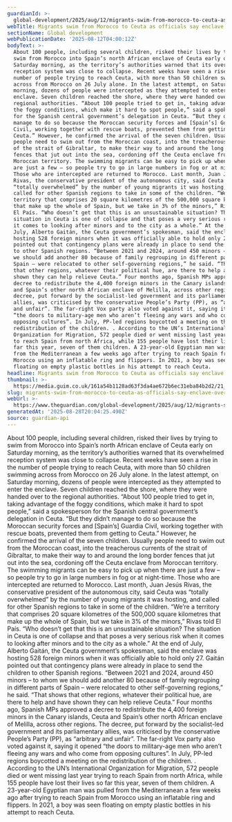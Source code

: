 ```yaml
---
guardianId: >-
  global-development/2025/aug/12/migrants-swim-from-morocco-to-ceuta-as-officials-say-enclave-overwhelmed
webTitle: Migrants swim from Morocco to Ceuta as officials say enclave ‘overwhelmed’
sectionName: Global development
webPublicationDate: '2025-08-12T04:00:12Z'
bodyText: >-
  About 100 people, including several children, risked their lives by trying to
  swim from Morocco into Spain’s north African enclave of Ceuta early on
  Saturday morning, as the territory’s authorities warned that its overwhelmed
  reception system was close to collapse. Recent weeks have seen a rise in the
  number of people trying to reach Ceuta, with more than 50 children swimming
  across from Morocco on 26 July alone. In the latest attempt, on Saturday
  morning, dozens of people were intercepted as they attempted to enter the
  enclave. Seven children reached the shore, where they were handed over to the
  regional authorities. “About 100 people tried to get in, taking advantage of
  the foggy conditions, which make it hard to spot people,” said a spokesperson
  for the Spanish central government’s delegation in Ceuta. “But they didn’t
  manage to do so because the Moroccan security forces and [Spain’s] Guardia
  Civil, working together with rescue boats, prevented them from getting to
  Ceuta.” However, he confirmed the arrival of the seven children. Usually
  people need to swim out from the Moroccan coast, into the treacherous currents
  of the strait of Gibraltar, to make their way to and around the long border
  fences that jut out into the sea, cordoning off the Ceuta enclave from
  Moroccan territory. The swimming migrants can be easy to pick up when there
  are just a few – so people try to go in large numbers in fog or at night-time.
  Those who are intercepted are returned to Morocco. Last month, Juan Jesús
  Rivas, the conservative president of the autonomous city, said Ceuta was
  “totally overwhelmed” by the number of young migrants it was hosting, and
  called for other Spanish regions to take in some of the children. “We’re a
  territory that comprises 20 square kilometres of the 500,000 square kilometres
  that make up the whole of Spain, but we take in 3% of the minors,” Rivas told
  El País. “Who doesn’t get that this is an unsustainable situation? The
  situation in Ceuta is one of collapse and that poses a very serious risk when
  it comes to looking after minors and to the city as a whole.” At the end of
  July, Alberto Gaitán, the Ceuta government’s spokesman, said the enclave was
  hosting 528 foreign minors when it was officially able to hold only 27. Gaitán
  pointed out that contingency plans were already in place to send the children
  to other Spanish regions. “Between 2021 and 2024, around 450 minors – to whom
  we should add another 80 because of family regrouping in different parts of
  Spain – were relocated to other self-governing regions,” he said. “That shows
  that other regions, whatever their political hue, are there to help and have
  shown they can help relieve Ceuta.” Four months ago, Spanish MPs approved a
  decree to redistribute the 4,400 foreign minors in the Canary islands, Ceuta
  and Spain’s other north African enclave of Melilla, across other regions. The
  decree, put forward by the socialist-led government and its parliamentary
  allies, was criticised by the conservative People’s Party (PP), as “arbitrary
  and unfair”. The far-right Vox party also voted against it, saying it opened
  “the doors to military-age men who aren’t fleeing any wars and who come from
  opposing cultures”. In July, PP-led regions boycotted a meeting on the
  redistribution of the children. . According to the UN’s International
  Organization for Migration, 572 people died or went missing last year trying
  to reach Spain from north Africa, while 155 people have lost their lives so
  far this year, seven of them children. A 23-year-old Egyptian man was pulled
  from the Mediterranean a few weeks ago after trying to reach Spain from
  Morocco using an inflatable ring and flippers. In 2021, a boy was seen
  floating on empty plastic bottles in his attempt to reach Ceuta.
headline: Migrants swim from Morocco to Ceuta as officials say enclave ‘overwhelmed’
thumbnail: >-
  https://media.guim.co.uk/161a54b1128ad63f3da4ae672b6ec31eba84b2d2/21_0_4640_3712/500.jpg
slug: migrants-swim-from-morocco-to-ceuta-as-officials-say-enclave-overwhelmed
webUrl: >-
  https://www.theguardian.com/global-development/2025/aug/12/migrants-swim-from-morocco-to-ceuta-as-officials-say-enclave-overwhelmed
generatedAt: '2025-08-28T20:04:25.490Z'
source: guardian-api
---
```

About 100 people, including several children, risked their lives by trying to swim from Morocco into Spain’s north African enclave of Ceuta early on Saturday morning, as the territory’s authorities warned that its overwhelmed reception system was close to collapse. Recent weeks have seen a rise in the number of people trying to reach Ceuta, with more than 50 children swimming across from Morocco on 26 July alone. In the latest attempt, on Saturday morning, dozens of people were intercepted as they attempted to enter the enclave. Seven children reached the shore, where they were handed over to the regional authorities. “About 100 people tried to get in, taking advantage of the foggy conditions, which make it hard to spot people,” said a spokesperson for the Spanish central government’s delegation in Ceuta. “But they didn’t manage to do so because the Moroccan security forces and [Spain’s] Guardia Civil, working together with rescue boats, prevented them from getting to Ceuta.” However, he confirmed the arrival of the seven children. Usually people need to swim out from the Moroccan coast, into the treacherous currents of the strait of Gibraltar, to make their way to and around the long border fences that jut out into the sea, cordoning off the Ceuta enclave from Moroccan territory. The swimming migrants can be easy to pick up when there are just a few – so people try to go in large numbers in fog or at night-time. Those who are intercepted are returned to Morocco. Last month, Juan Jesús Rivas, the conservative president of the autonomous city, said Ceuta was “totally overwhelmed” by the number of young migrants it was hosting, and called for other Spanish regions to take in some of the children. “We’re a territory that comprises 20 square kilometres of the 500,000 square kilometres that make up the whole of Spain, but we take in 3% of the minors,” Rivas told El País. “Who doesn’t get that this is an unsustainable situation? The situation in Ceuta is one of collapse and that poses a very serious risk when it comes to looking after minors and to the city as a whole.” At the end of July, Alberto Gaitán, the Ceuta government’s spokesman, said the enclave was hosting 528 foreign minors when it was officially able to hold only 27. Gaitán pointed out that contingency plans were already in place to send the children to other Spanish regions. “Between 2021 and 2024, around 450 minors – to whom we should add another 80 because of family regrouping in different parts of Spain – were relocated to other self-governing regions,” he said. “That shows that other regions, whatever their political hue, are there to help and have shown they can help relieve Ceuta.” Four months ago, Spanish MPs approved a decree to redistribute the 4,400 foreign minors in the Canary islands, Ceuta and Spain’s other north African enclave of Melilla, across other regions. The decree, put forward by the socialist-led government and its parliamentary allies, was criticised by the conservative People’s Party (PP), as “arbitrary and unfair”. The far-right Vox party also voted against it, saying it opened “the doors to military-age men who aren’t fleeing any wars and who come from opposing cultures”. In July, PP-led regions boycotted a meeting on the redistribution of the children. . According to the UN’s International Organization for Migration, 572 people died or went missing last year trying to reach Spain from north Africa, while 155 people have lost their lives so far this year, seven of them children. A 23-year-old Egyptian man was pulled from the Mediterranean a few weeks ago after trying to reach Spain from Morocco using an inflatable ring and flippers. In 2021, a boy was seen floating on empty plastic bottles in his attempt to reach Ceuta.
